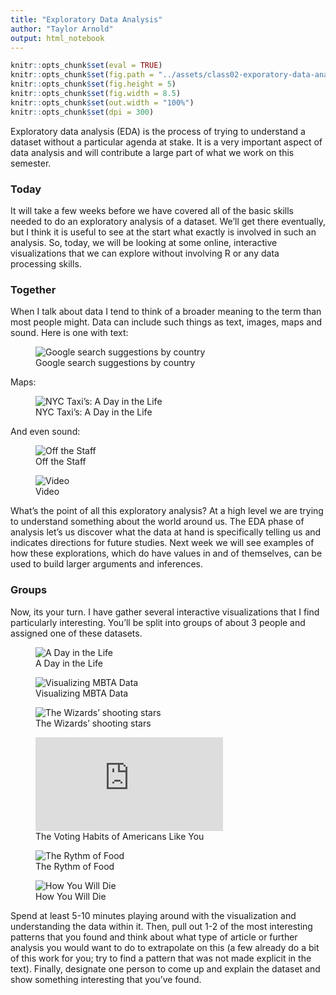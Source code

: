 ```yaml
---
title: "Exploratory Data Analysis"
author: "Taylor Arnold"
output: html_notebook
---
```


```r
knitr::opts_chunk$set(eval = TRUE)
knitr::opts_chunk$set(fig.path = "../assets/class02-exporatory-data-analysis/")
knitr::opts_chunk$set(fig.height = 5)
knitr::opts_chunk$set(fig.width = 8.5)
knitr::opts_chunk$set(out.width = "100%")
knitr::opts_chunk$set(dpi = 300)
```

Exploratory data analysis (EDA) is the process of trying to
understand a dataset without a particular agenda at stake.
It is a very important aspect of data analysis and will contribute
a large part of what we work on this semester.

### Today

It will take a few weeks before we have covered all of the basic
skills needed to do an exploratory analysis of a dataset. We'll get
there eventually, but I think it is useful to see at the start what
exactly is involved in such an analysis. So, today, we will be
looking at some online, interactive visualizations that we can
explore without involving R or any data processing skills.

### Together

When I talk about data I tend to think of a broader meaning to the
term than most people might. Data can include such things as text,
images, maps and sound. Here is one with text:

![Google search suggestions by country](https://noahveltman.com/suggest/)

Maps:

![NYC Taxi's: A Day in the Life](http://chriswhong.github.io/nyctaxi/)

And even sound:

![Off the Staff](https://www.c82.net/offthestaff/)

![Video](https://www.youtube.com/watch?list=PLw6QMmIiPBlU_dElMDoJn4RUBvpp_bUwi&v=DxkpN4PUOzA)

What's the point of all this exploratory analysis? At a high level
we are trying to understand something about the world around us.
The EDA phase of analysis let's us discover what the data at hand
is specifically telling us and indicates directions for future
studies. Next week we will see examples of how these explorations,
which do have values in and of themselves, can be used to build
larger arguments and inferences.

### Groups

Now, its your turn. I have gather several interactive visualizations
that I find particularly interesting. You'll be split into groups of
about 3 people and assigned one of these datasets.

![A Day in the Life](http://flowingdata.com/2015/12/15/a-day-in-the-life-of-americans/)

![Visualizing MBTA Data](http://mbtaviz.github.io/)

![The Wizards’ shooting stars](http://www.washingtonpost.com/wp-srv/special/sports/wizards-shooting-stars/)

![The Voting Habits of Americans Like You](https://www.nytimes.com/interactive/2016/06/10/upshot/voting-habits.html)

![The Rythm of Food](http://rhythm-of-food.net/#explore)

![How You Will Die](http://flowingdata.com/2016/01/19/how-you-will-die/)

Spend at least 5-10 minutes playing around with the visualization and
understanding the data within it. Then, pull out 1-2 of the most
interesting patterns that you found and think about what type of
article or further analysis you would want to do to extrapolate
on this (a few already do a bit of this work for you; try to find
a pattern that was not made explicit in the text). Finally, designate
one person to come up and explain the dataset and show something
interesting that you've found.


